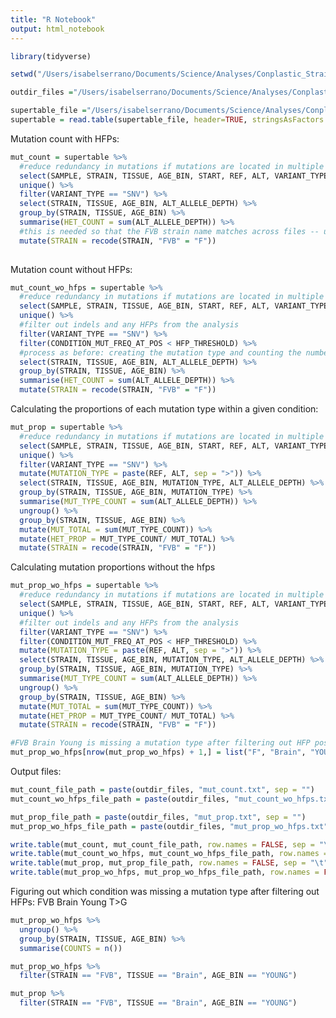 ```yaml
---
title: "R Notebook"
output: html_notebook
---
```




```r
library(tidyverse)
```


```r
setwd("/Users/isabelserrano/Documents/Science/Analyses/Conplastic_Strains/files_and_analyses/")

outdir_files ="/Users/isabelserrano/Documents/Science/Analyses/Conplastic_Strains/files_and_analyses/genomewide_selection_scan/files/"

supertable_file ="/Users/isabelserrano/Documents/Science/Analyses/Conplastic_Strains/files_and_analyses/input_files/supertable.txt"
supertable = read.table(supertable_file, header=TRUE, stringsAsFactors = FALSE)

```

Mutation count with HFPs: 

```r

mut_count = supertable %>% 
  #reduce redundancy in mutations if mutations are located in multiple gene regions 
  select(SAMPLE, STRAIN, TISSUE, AGE_BIN, START, REF, ALT, VARIANT_TYPE, ALT_ALLELE_DEPTH) %>% 
  unique() %>% 
  filter(VARIANT_TYPE == "SNV") %>% 
  select(STRAIN, TISSUE, AGE_BIN, ALT_ALLELE_DEPTH) %>%
  group_by(STRAIN, TISSUE, AGE_BIN) %>% 
  summarise(HET_COUNT = sum(ALT_ALLELE_DEPTH)) %>% 
  #this is needed so that the FVB strain name matches across files -- ugh
  mutate(STRAIN = recode(STRAIN, "FVB" = "F"))
  
```

Mutation count without HFPs: 

```r

mut_count_wo_hfps = supertable %>% 
  #reduce redundancy in mutations if mutations are located in multiple gene regions 
  select(SAMPLE, STRAIN, TISSUE, AGE_BIN, START, REF, ALT, VARIANT_TYPE, ALT_ALLELE_DEPTH, CONDITION_MUT_FREQ_AT_POS, HFP_THRESHOLD) %>% 
  unique() %>%
  #filter out indels and any HFPs from the analysis 
  filter(VARIANT_TYPE == "SNV") %>%
  filter(CONDITION_MUT_FREQ_AT_POS < HFP_THRESHOLD) %>% 
  #process as before: creating the mutation type and counting the number of mutations in a condition 
  select(STRAIN, TISSUE, AGE_BIN, ALT_ALLELE_DEPTH) %>%
  group_by(STRAIN, TISSUE, AGE_BIN) %>% 
  summarise(HET_COUNT = sum(ALT_ALLELE_DEPTH)) %>%
  mutate(STRAIN = recode(STRAIN, "FVB" = "F"))

```

Calculating the proportions of each mutation type within a given condition: 

```r

mut_prop = supertable %>% 
  #reduce redundancy in mutations if mutations are located in multiple gene regions 
  select(SAMPLE, STRAIN, TISSUE, AGE_BIN, START, REF, ALT, VARIANT_TYPE, ALT_ALLELE_DEPTH) %>% 
  unique() %>% 
  filter(VARIANT_TYPE == "SNV") %>% 
  mutate(MUTATION_TYPE = paste(REF, ALT, sep = ">")) %>%
  select(STRAIN, TISSUE, AGE_BIN, MUTATION_TYPE, ALT_ALLELE_DEPTH) %>%
  group_by(STRAIN, TISSUE, AGE_BIN, MUTATION_TYPE) %>% 
  summarise(MUT_TYPE_COUNT = sum(ALT_ALLELE_DEPTH)) %>% 
  ungroup() %>% 
  group_by(STRAIN, TISSUE, AGE_BIN) %>% 
  mutate(MUT_TOTAL = sum(MUT_TYPE_COUNT)) %>% 
  mutate(HET_PROP = MUT_TYPE_COUNT/ MUT_TOTAL) %>%
  mutate(STRAIN = recode(STRAIN, "FVB" = "F"))

```

Calculating mutation proportions without the hfps

```r
mut_prop_wo_hfps = supertable %>% 
  #reduce redundancy in mutations if mutations are located in multiple gene regions 
  select(SAMPLE, STRAIN, TISSUE, AGE_BIN, START, REF, ALT, VARIANT_TYPE, ALT_ALLELE_DEPTH, CONDITION_MUT_FREQ_AT_POS, HFP_THRESHOLD) %>% 
  unique() %>%
  #filter out indels and any HFPs from the analysis 
  filter(VARIANT_TYPE == "SNV") %>%
  filter(CONDITION_MUT_FREQ_AT_POS < HFP_THRESHOLD) %>% 
  mutate(MUTATION_TYPE = paste(REF, ALT, sep = ">")) %>%
  select(STRAIN, TISSUE, AGE_BIN, MUTATION_TYPE, ALT_ALLELE_DEPTH) %>%
  group_by(STRAIN, TISSUE, AGE_BIN, MUTATION_TYPE) %>% 
  summarise(MUT_TYPE_COUNT = sum(ALT_ALLELE_DEPTH)) %>% 
  ungroup() %>% 
  group_by(STRAIN, TISSUE, AGE_BIN) %>% 
  mutate(MUT_TOTAL = sum(MUT_TYPE_COUNT)) %>% 
  mutate(HET_PROP = MUT_TYPE_COUNT/ MUT_TOTAL) %>%
  mutate(STRAIN = recode(STRAIN, "FVB" = "F"))

#FVB Brain Young is missing a mutation type after filtering out HFP positions 
mut_prop_wo_hfps[nrow(mut_prop_wo_hfps) + 1,] = list("F", "Brain", "YOUNG", "T>G", 0 , 2436, 0)
```

Output files: 


```r
mut_count_file_path = paste(outdir_files, "mut_count.txt", sep = "")
mut_count_wo_hfps_file_path = paste(outdir_files, "mut_count_wo_hfps.txt", sep = "")

mut_prop_file_path = paste(outdir_files, "mut_prop.txt", sep = "")
mut_prop_wo_hfps_file_path = paste(outdir_files, "mut_prop_wo_hfps.txt", sep = "")

write.table(mut_count, mut_count_file_path, row.names = FALSE, sep = "\t")
write.table(mut_count_wo_hfps, mut_count_wo_hfps_file_path, row.names = FALSE, sep = "\t")
write.table(mut_prop, mut_prop_file_path, row.names = FALSE, sep = "\t")
write.table(mut_prop_wo_hfps, mut_prop_wo_hfps_file_path, row.names = FALSE, sep = "\t")

```

Figuring out which condition was missing a mutation type after filtering out HFPs: FVB Brain Young T>G
```r
mut_prop_wo_hfps %>% 
  ungroup() %>% 
  group_by(STRAIN, TISSUE, AGE_BIN) %>% 
  summarise(COUNTS = n())

mut_prop_wo_hfps %>% 
  filter(STRAIN == "FVB", TISSUE == "Brain", AGE_BIN == "YOUNG")

mut_prop %>% 
  filter(STRAIN == "FVB", TISSUE == "Brain", AGE_BIN == "YOUNG")
```